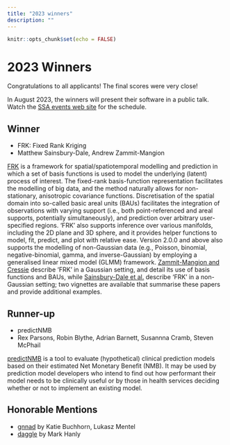 ```yaml
---
title: "2023 winners"
description: ""
---
```


```r
knitr::opts_chunk$set(echo = FALSE)
```

# <i class="fas fa-trophy"></i> 2023 Winners

Congratulations to all applicants! The final scores were very close!

In August 2023, the winners will present their software in a public talk. Watch the [SSA events web site](https://www.statsoc.org.au/Events-listing) for the schedule.

## Winner

- FRK: Fixed Rank Kriging
- Matthew Sainsbury-Dale, Andrew Zammit-Mangion

[FRK](https://andrewzm.github.io/FRK/) is a framework for spatial/spatiotemporal modelling and prediction in which a set of basis functions is used to model the underlying (latent) process of interest. The fixed-rank basis-function representation facilitates the modelling of big data, and the method naturally allows for non-stationary, anisotropic covariance functions. Discretisation of the spatial domain into so-called basic areal units (BAUs) facilitates the integration of observations with varying support (i.e., both point-referenced and areal supports, potentially simultaneously), and prediction over arbitrary user-specified regions. 'FRK' also supports inference over various manifolds, including the 2D plane and 3D sphere, and it provides helper functions to model, fit, predict, and plot with relative ease. Version 2.0.0 and above also supports the modelling of non-Gaussian data (e.g., Poisson, binomial, negative-binomial, gamma, and inverse-Gaussian) by employing a generalised linear mixed model (GLMM) framework. [Zammit-Mangion and Cressie](https://www.jstatsoft.org/article/view/v098i04) describe 'FRK' in a Gaussian setting, and detail its use of basis functions and BAUs, while [Sainsbury-Dale et al.](https://arxiv.org/abs/2110.02507) describe 'FRK' in a non-Gaussian setting; two vignettes are available that summarise these papers and provide additional examples.

## Runner-up

- predictNMB
- Rex Parsons, Robin Blythe, Adrian Barnett, Susannna Cramb, Steven McPhail 

[predictNMB](https://docs.ropensci.org/predictNMB/index.html) is a tool to evaluate (hypothetical) clinical prediction models based on their estimated Net Monetary Benefit (NMB). It may be used by prediction model developers who intend to find out how performant their model needs to be clinically useful or by those in health services deciding whether or not to implement an existing model.

## Honorable Mentions

- [gnnad](https://github.com/KatieBuc/gnnad) by Katie Buchhorn, Lukasz Mentel
- [daggle](https://cbdrh.shinyapps.io/daggle/) by Mark Hanly 

